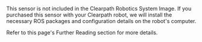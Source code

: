 
This sensor is not included in the Clearpath Robotics System Image.
If you purchased this sensor with your Clearpath robot, we will install the necessary ROS packages and configuration details on the robot's computer.

Refer to this page's Further Reading section for more details.

